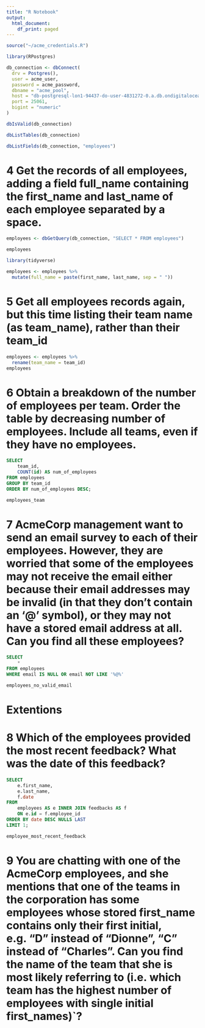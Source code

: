 ```yaml
---
title: "R Notebook"
output:
  html_document:
    df_print: paged
---
```


```r
source("~/acme_credentials.R")
```

```r
library(RPostgres)
```

```r
db_connection <- dbConnect(
  drv = Postgres(),
  user = acme_user,
  password = acme_password,
  dbname = "acme_pool",
  host = "db-postgresql-lon1-94437-do-user-4831272-0.a.db.ondigitalocean.com",
  port = 25061,
  bigint = "numeric"
)
```

```r
dbIsValid(db_connection)
```

```r
dbListTables(db_connection)
```

```r
dbListFields(db_connection, "employees")
```

# 4 Get the records of all employees, adding a field full_name containing the first_name and last_name of each employee separated by a space.

```r
employees <- dbGetQuery(db_connection, "SELECT * FROM employees")
```

```r
employees
```
```r
library(tidyverse)
```

```r
employees <- employees %>% 
  mutate(full_name = paste(first_name, last_name, sep = " "))
```
# 5 Get all employees records again, but this time listing their team name (as team_name), rather than their team_id

```r
employees <- employees %>% 
  rename(team_name = team_id)
employees
```

# 6 Obtain a breakdown of the number of employees per team. Order the table by decreasing number of employees. Include all teams, even if they have no employees.

```sql
SELECT 
	team_id,
	COUNT(id) AS num_of_employees
FROM employees
GROUP BY team_id
ORDER BY num_of_employees DESC;
```

```r
employees_team
```
# 7 AcmeCorp management want to send an email survey to each of their employees. However, they are worried that some of the employees may not receive the email either because their email addresses may be invalid (in that they don’t contain an ‘@’ symbol), or they may not have a stored email address at all. Can you find all these employees?

```sql
SELECT
	*
FROM employees 
WHERE email IS NULL OR email NOT LIKE '%@%'
```

```r
employees_no_valid_email
```
 
# Extentions

# 8 Which of the employees provided the most recent feedback? What was the date of this feedback?

```sql
SELECT 
	e.first_name,
	e.last_name,
	f.date
FROM
	employees AS e INNER JOIN feedbacks AS f 
	ON e.id = f.employee_id 
ORDER BY date DESC NULLS LAST 
LIMIT 1;
```

```r
employee_most_recent_feedback
```

# 9 You are chatting with one of the AcmeCorp employees, and she mentions that one of the teams in the corporation has some employees whose stored first_name contains only their first initial, e.g. “D” instead of “Dionne”, “C” instead of “Charles”. Can you find the name of the team that she is most likely referring to (i.e. which team has the highest number of employees with single initial first_names)`?


